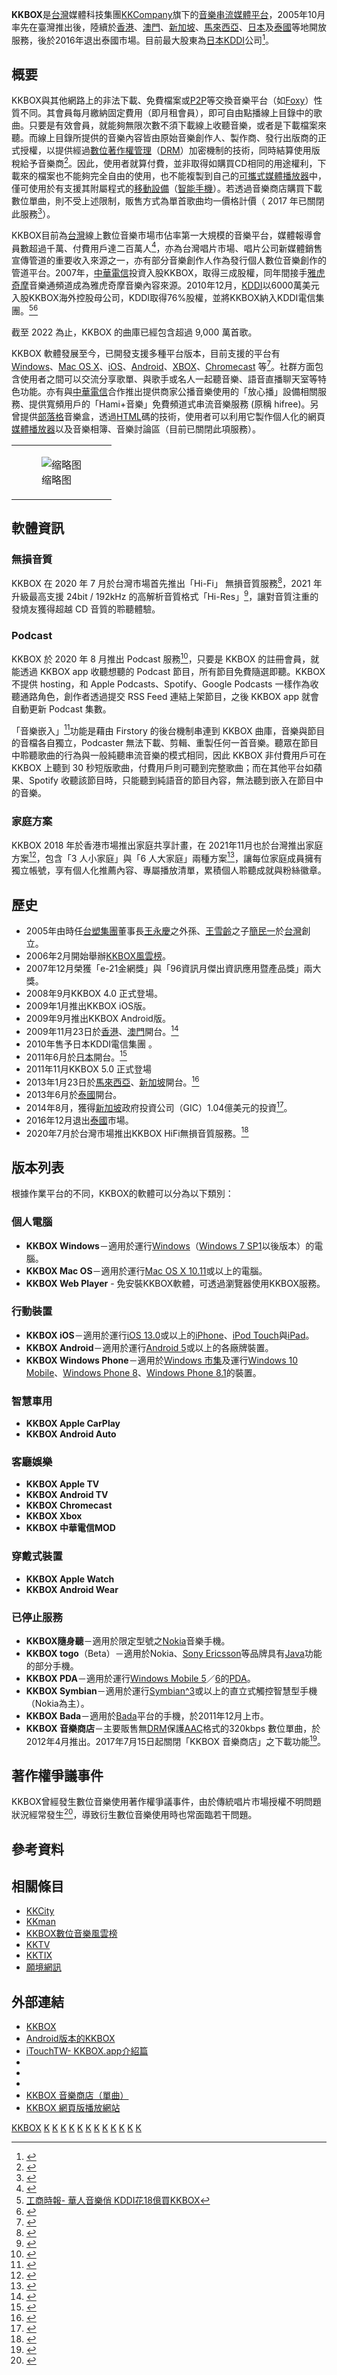 {{noteTA
|G1=IT
}}
{{Citation style}}
{{Infobox Software
 | name       = KKBOX
 | logo       = KKBOX logo.svg
 | screenshot = [[File:KKBOX.png|256px]]
 | caption    = KKBOX 5.0 執行於[[Windows_7|Windows 7]]
 | developer  = KKBOX International Limited<br />{{ROC-TW}}：[[願境網訊|願境網訊股份有限公司]]（KKBOX Taiwan Co., Ltd.）<br><!--
 | latest release version =
 | latest release date    =--><!-- 請見Template:Latest_stable_software_release/KKBOX -->
 | latest preview version =
 | latest preview date    =
 | operating system       = [[Windows|Windows]]、[[Mac_OS_X|Mac OS X]]、[[Windows_Phone|Windows Phone]]、[[iOS|iOS]]、[[Android|Android]]等
 | genre      = 線上音樂平台
 | license    = 私有版權
 | website    = {{url|https://www.kkbox.com/}}
}}

'''KKBOX'''是[[台灣|台灣]]媒體科技集團[[KKCompany|KKCompany]]旗下的[[音樂串流媒體平台|音樂串流媒體平台]]，2005年10月率先在臺灣推出後，陸續於[[香港|香港]]、[[澳門|澳門]]、[[新加坡|新加坡]]、[[馬來西亞|馬來西亞]]、[[日本|日本]]及[[泰國|泰國]]等地開放服務，後於2016年退出泰國市場。目前最大股東為[[日本|日本]][[KDDI|KDDI]]公司<ref>{{cite web|url=https://www.kkbox.com/about/zh-tw/news/detail/100|title=日本KDDI電信公司宣布收購KKBOX 76%股權|date=2010-12-15|quote=英屬開曼群島商KKBOX Inc.今日與日本第二大電信公司KDDI株式會社（KDDI CORPORATION，TYO：9433）正式簽署協議。KDDI將收購除KKBOX經營管理團隊所擁有之24%股權外之其餘所有股權，進而成為KKBOX的最大股東；KKBOX也將成為KDDI集團旗下公司。|publisher=KKBOX inc.|language=zh|access-date=2018-04-09|archive-url=https://web.archive.org/web/20180409233403/https://www.kkbox.com/about/zh-tw/news/detail/100|archive-date=2018-04-09|dead-url=no}}</ref>。

== 概要 ==
KKBOX與其他網路上的非法下載、免費檔案或[[檔案分享|P2P]]等交換音樂平台（如[[Foxy|Foxy]]）性質不同。其會員每月繳納固定費用（即月租會員），即可自由點播線上目錄中的歌曲。只要是有效會員，就能夠無限次數不須下載線上收聽音樂，或者是下載檔案來聽。而線上目錄所提供的音樂內容皆由原始音樂創作人、製作商、發行出版商的正式授權，以提供經過[[數位著作權管理|數位著作權管理]]（[[DRM|DRM]]）加密機制的技術，同時結算使用版稅給予音樂商<ref>{{Cite web |url=http://techorange.com/2011/12/23/kkbox-ceo/ |title=專訪：一路摸著石頭過河，在實踐中找尋真理的 KKBOX |access-date=2012-04-12 |archive-url=https://web.archive.org/web/20120412022535/http://techorange.com/2011/12/23/kkbox-ceo/ |archive-date=2012-04-12 |dead-url=yes }}</ref>。因此，使用者就算付費，並非取得如購買CD相同的用途權利，下載來的檔案也不能夠完全自由的使用，也不能複製到自己的[[可攜式媒體播放器|可攜式媒體播放器]]中，僅可使用於有支援其附屬程式的[[移動設備|移動設備]]（[[智能手機|智能手機]]）。若透過音樂商店購買下載數位單曲，則不受上述限制，販售方式為單首歌曲均一價格計價（ 2017 年已關閉此服務<ref>{{Cite news|url=https://www.cna.com.tw/news/firstnews/202003295004.aspx|title=音樂新世紀：串流20年來如何改變台灣樂壇文化面貌|author=陳秉弘|accessdate=2022-02-10|archive-date=2022-02-10|archive-url=https://web.archive.org/web/20220210075915/https://www.cna.com.tw/news/firstnews/202003295004.aspx}}</ref>）。

KKBOX目前為[[台灣|台灣]]線上數位音樂市場市佔率第一大規模的音樂平台，媒體報導會員數超過千萬、付費用戶達二百萬人<ref>{{Cite news|url=https://www.verse.com.tw/article/kkbox-brand-story|title=KKBOX參上！給新世代一個「聲音」的美好未來|work=VERSE|accessdate=2022-02-10|archive-date=2022-05-13|archive-url=https://web.archive.org/web/20220513070305/https://www.verse.com.tw/article/kkbox-brand-story}}</ref>，亦為台灣唱片市場、唱片公司新媒體銷售宣傳管道的重要收入來源之一，亦有部分音樂創作人作為發行個人數位音樂創作的管道平台。2007年，[[中華電信|中華電信]]投資入股KKBOX，取得三成股權，同年間接手[[雅虎奇摩|雅虎奇摩]]音樂通頻道成為雅虎奇摩音樂內容來源。2010年12月，[[KDDI|KDDI]]以6000萬美元入股KKBOX海外控股母公司，KDDI取得76%股權，並將KKBOX納入KDDI電信集團。<ref>[http://money.chinatimes.com/news/news-content.aspx?id=20101216000115&cid=1211 工商時報- 華人音樂俏 KDDI花18億買KKBOX]{{Dead link|date=2019年10月 |bot=InternetArchiveBot |fix-attempted=yes }}</ref><ref>{{Cite web |url=http://www.nownews.com/2010/12/16/91-2673645.htm |title=NOWnews- 又見台企業被收購！KKBOX嫁入日電信公司KDDI |access-date=2010-12-15 |archive-url=https://web.archive.org/web/20101217234027/http://www.nownews.com/2010/12/16/91-2673645.htm |archive-date=2010-12-17 |dead-url=no }}</ref>

截至 2022 為止，KKBOX 的曲庫已經包含超過 9,000 萬首歌。

KKBOX 軟體發展至今，已開發支援多種平台版本，目前支援的平台有 [[Windows|Windows]]、[[Mac_OS_X|Mac OS X]]、[[iOS|iOS]]、[[Android|Android]]、[[XBOX|XBOX]]、[[Chromecast|Chromecast]] 等<ref>{{Cite web |url=https://www.kkbox.com/tw/tc/download |title=各種裝置都能聽音樂 |access-date=2021-01-20 |archive-date=2022-01-16 |archive-url=https://web.archive.org/web/20220116133559/https://www.kkbox.com/tw/tc/download |dead-url=no }}</ref>。社群方面包含使用者之間可以交流分享歌單、與歌手或名人一起聽音樂、語音直播聊天室等特色功能。亦有與[[中華電信|中華電信]]合作推出提供商家公播音樂使用的「放心播」設備相關服務、提供寬頻用戶的「Hami+音樂」免費頻道式串流音樂服務 (原稱 hifree)。另曾提供[[部落格|部落格]]音樂盒，透過[[HTML|HTML]]碼的技術，使用者可以利用它製作個人化的網頁[[媒體播放器|媒體播放器]]以及音樂相簿、音樂討論區（目前已關閉此項服務）。
{|
|[[File:KKBOX_mini.png|缩略图]]
|}

== 軟體資訊 ==

=== 無損音質 ===
KKBOX 在 2020 年 7 月於台灣市場首先推出「Hi-Fi」 無損音質服務<ref>{{Cite news|url=https://technews.tw/2020/07/02/kkbox-hi-fi-lossless-music/|title=5G 時代升級串流音樂體驗！KKBOX 搶先推出 Hi-Fi FLAC 格式無損音質服務|author=楊安琪|accessdate=2022-02-10|archive-date=2022-05-13|archive-url=https://web.archive.org/web/20220513070243/https://technews.tw/2020/07/02/kkbox-hi-fi-lossless-music/}}</ref>，2021 年升級最高支援 24bit / 192kHz 的高解析音質格式「Hi-Res」<ref>{{Cite news|url=https://www.bnext.com.tw/article/66864/kkcompnay-2021-review|title=KKCompany公布2021娛樂產業報告|author=陳君毅|accessdate=2022-02-10|archive-date=2022-02-10|archive-url=https://web.archive.org/web/20220210075915/https://www.bnext.com.tw/article/66864/kkcompnay-2021-review}}</ref>，讓對音質注重的發燒友獲得超越 CD 音質的聆聽體驗。

=== Podcast ===
KKBOX 於 2020 年 8 月推出 Podcast 服務<ref>{{Cite news|url=https://www.inside.com.tw/article/20511-kkbox-for-podcasters|title=參戰 Podcast！KKBOX 推出 RSS 上架並支援 App收聽|author=Mia|accessdate=2022-02-10|archive-date=2022-05-13|archive-url=https://web.archive.org/web/20220513070235/https://www.inside.com.tw/article/20511-kkbox-for-podcasters}}</ref>，只要是 KKBOX 的註冊會員，就能透過 KKBOX app 收聽想聽的 Podcast 節目，所有節目免費隨選即聽。KKBOX 不提供 hosting，和 Apple Podcasts、Spotify、Google Podcasts 一樣作為收聽通路角色，創作者透過提交 RSS Feed 連結上架節目，之後 KKBOX app 就會自動更新 Podcast 集數。

「音樂嵌入」<ref>{{Cite news|url=https://technews.tw/2021/06/30/firstory-podcast-new-function/|title=保障版權收益為前提，KKBOX 為 Podcast 節目設計音樂嵌入功能|author=陳冠榮|accessdate=2022-02-10|archive-date=2022-02-10|archive-url=https://web.archive.org/web/20220210032538/https://technews.tw/2021/06/30/firstory-podcast-new-function/}}</ref>功能是藉由 Firstory 的後台機制串連到 KKBOX 曲庫，音樂與節目的音檔各自獨立，Podcaster 無法下載、剪輯、重製任何一首音樂。聽眾在節目中聆聽歌曲的行為與一般純聽串流音樂的模式相同，因此 KKBOX 非付費用戶可在 KKBOX 上聽到 30 秒短版歌曲，付費用戶則可聽到完整歌曲；而在其他平台如蘋果、Spotify 收聽該節目時，只能聽到純語音的節目內容，無法聽到嵌入在節目中的音樂。

=== 家庭方案 ===
KKBOX 2018 年於香港市場推出家庭共享計畫，在 2021年11月也於台灣推出家庭方案<ref>{{Cite news|url=https://pc3mag.com/kkbox-family-plan-hk/|title=KKBOX推家庭共享計劃，1人交錢2人免費聽！|accessdate=2022-03-17|archive-date=2019-12-30|archive-url=https://web.archive.org/web/20191230190520/http://pc3mag.com/kkbox-family-plan-hk/}}</ref>，包含「3 人小家庭」與「6 人大家庭」兩種方案<ref>{{Cite news|url=https://www.msn.com/zh-tw/news/living/kkbox%E6%8E%A8%E5%87%BA3%E6%88%966%E4%BA%BA%E5%AE%B6%E5%BA%AD%E6%96%B9%E6%A1%88/ar-AAQu54a?li=BBqj0iS&srcref=rss|title=KKBOX推出3或6人家庭方案|author=賴志昶|accessdate=2022-03-17|archive-date=2022-03-17|archive-url=https://web.archive.org/web/20220317021319/https://www.msn.com/zh-tw/news/living/kkbox%E6%8E%A8%E5%87%BA3%E6%88%966%E4%BA%BA%E5%AE%B6%E5%BA%AD%E6%96%B9%E6%A1%88/ar-AAQu54a?li=BBqj0iS&srcref=rss}}</ref>，讓每位家庭成員擁有獨立帳號，享有個人化推薦內容、專屬播放清單，累積個人聆聽成就與粉絲徽章。

== 歷史 ==
* 2005年由時任[[台塑集團|台塑集團]]董事長[[王永慶|王永慶]]之外孫、[[王雪齡|王雪齡]]之子[[簡民一|簡民一]]於[[台灣|台灣]]創立。
* 2006年2月開始舉辦[[KKBOX風雲榜|KKBOX風雲榜]]。
* 2007年12月榮獲「e-21金網獎」與「96資訊月傑出資訊應用暨產品獎」兩大獎。
* 2008年9月KKBOX 4.0 正式登場。
* 2009年1月推出KKBOX iOS版。
* 2009年9月推出KKBOX Android版。
* 2009年11月23日於[[香港|香港]]、[[澳門|澳門]]開台。<ref>{{Cite web |url=http://www.kkbox-inc.com/tc/news/news-155-5-1.html |title=KKBOX西進香港 海外市場佈局第一站！台灣線上音樂霸主KKBOX於香港開台 明年將全面前進海外市場 |access-date=2013-02-04 |archive-url=https://web.archive.org/web/20120623010338/http://www.kkbox-inc.com/tc/news/news-155-5-1.html |archive-date=2012-06-23 |dead-url=no }}</ref>
* 2010年售予日本KDDI電信集團 。
* 2011年6月於[[日本|日本]]開台。<ref>{{Cite web |url=http://www.kkbox-inc.com/tc/news/news-155-135-1.html |title=KKBOX六月正式進軍日本，推出雲端音樂服務 |access-date=2013-02-04 |archive-url=https://web.archive.org/web/20120622220400/http://www.kkbox-inc.com/tc/news/news-155-135-1.html |archive-date=2012-06-22 |dead-url=no }}</ref>
* 2011年11月KKBOX 5.0 正式登場
* 2013年1月23日於[[馬來西亞|馬來西亞]]、[[新加坡|新加坡]]開台。<ref>{{Cite web |url=http://www.kkbox-inc.com/tc/news/news-155-169-1.html |title=KKBOX 2013搶灘新馬 亞洲版圖再下一城 |access-date=2013-02-04 |archive-url=https://web.archive.org/web/20130127090645/http://www.kkbox-inc.com/tc/news/news-155-169-1.html |archive-date=2013-01-27 |dead-url=no }}</ref>
* 2013年6月於[[泰國|泰國]]開台。
* 2014年8月，獲得[[新加坡|新加坡]]政府投資公司（GIC）1.04億美元的投資<ref>{{Cite web |url=http://www.chinatimes.com/newspapers/20140829000097-260202 |title=KKBOX 星主權基金31億入股 |access-date=2018-08-17 |archive-url=https://web.archive.org/web/20180817055929/http://www.chinatimes.com/newspapers/20140829000097-260202 |archive-date=2018-08-17 |dead-url=no }}</ref>。
* 2016年12月退出[[泰國|泰國]]市場。
* 2020年7月於台灣市場推出KKBOX HiFi無損音質服務。<ref>{{cite news |author1=www.cool3c.com |title=KKBOX HiFi 無損音質服務不僅要給你 4,000 萬首好聲音，且還透過 AI 篩選假無損 |url=https://www.cool3c.com/article/154844 |accessdate=2021-05-28 |archive-date=2021-06-22 |archive-url=https://web.archive.org/web/20210622045655/https://www.cool3c.com/article/154844 |dead-url=no }}</ref>

== 版本列表 ==
根據作業平台的不同，KKBOX的軟體可以分為以下類別：
=== 個人電腦 ===
* '''KKBOX Windows'''－適用於運行[[Windows|Windows]]（[[Windows_7_SP1|Windows 7 SP1]]以後版本）的電腦。
* '''KKBOX Mac OS'''－適用於運行[[Mac_OS_X_v10.10|Mac OS X 10.11]]或以上的電腦。
* '''KKBOX Web Player''' - 免安裝KKBOX軟體，可透過瀏覽器使用KKBOX服務。

=== 行動裝置 ===
* '''KKBOX iOS'''－適用於運行[[IOS|iOS 13.0]]或以上的[[iPhone|iPhone]]、[[iPod_Touch|iPod Touch]]與[[iPad|iPad]]。
* '''KKBOX Android'''－適用於運行[[Android|Android 5]]或以上的各廠牌裝置。
* '''KKBOX Windows Phone'''－適用於[[Windows_Store|Windows 市集]]及運行[[Windows_10_Mobile|Windows 10 Mobile]]、[[Windows_Phone_8|Windows Phone 8]]、[[Windows_Phone_8.1|Windows Phone 8.1]]的裝置。

=== 智慧車用 ===
* '''KKBOX Apple CarPlay'''
* '''KKBOX Android Auto'''

=== 客廳娛樂 ===
* '''KKBOX Apple TV'''
* '''KKBOX Android TV'''
* '''KKBOX Chromecast'''
* '''KKBOX Xbox'''
* '''KKBOX 中華電信MOD'''

=== 穿戴式裝置 ===
* '''KKBOX Apple Watch'''
* '''KKBOX Android Wear'''

=== 已停止服務 ===
* '''KKBOX隨身聽'''－適用於限定型號之[[Nokia|Nokia]]音樂手機。
* '''KKBOX togo'''（Beta）－適用於Nokia、[[Sony_Ericsson|Sony Ericsson]]等品牌具有[[Java|Java]]功能的部分手機。
* '''KKBOX PDA'''－適用於運行[[Windows_Mobile_5|Windows Mobile 5]]／[[Windows_Mobile_6|6]]的[[PDA|PDA]]。
* '''KKBOX Symbian'''－適用於運行[[Symbian^3|Symbian^3]]或以上的直立式觸控智慧型手機（Nokia為主）。
* '''KKBOX Bada'''－適用於[[Bada|Bada]]平台的手機，於2011年12月上市。
* '''KKBOX 音樂商店'''－主要販售無[[DRM|DRM]]保護[[AAC|AAC]]格式的320kbps 數位單曲，於2012年4月推出。2017年7月15日起關閉「KKBOX 音樂商店」之下載功能<ref>{{Cite web |url=https://help.kkbox.com/tw/zh-tw/news/279 |title=KKBOX 將於 2017 年 6 月 30 日起停止提供「KKBOX音樂商店」單曲購買服務，2017 年 7 月15 日起關閉「KKBOX音樂商店」之下載功能 |access-date=2017-05-31 |archive-url=https://web.archive.org/web/20171030094826/https://help.kkbox.com/tw/zh-tw/news/279 |archive-date=2017-10-30 |dead-url=no }}</ref>。

== 著作權爭議事件 ==
KKBOX曾經發生數位音樂使用著作權爭議事件，由於傳統唱片市場授權不明問題狀況經常發生<ref>{{Cite web |url=http://www.is-law.com/post/4/271 |title=工商時報- 遭控侵權KKBOX獲判無罪 |access-date=2009-09-16 |archive-url=https://web.archive.org/web/20100609175322/http://www.is-law.com/post/4/271 |archive-date=2010-06-09 |dead-url=no }}</ref>，導致衍生數位音樂使用時也常面臨若干問題。

== 參考資料 ==
<div class="references-small">
<references />
</div>

== 相關條目 ==
* [[KKCity|KKCity]]
* [[KKman|KKman]]
* [[KKBOX數位音樂風雲榜|KKBOX數位音樂風雲榜]]
* [[KKTV|KKTV]]
* [[KKTIX|KKTIX]]
* [[願境網訊|願境網訊]]

== 外部連結 ==
* [https://www.kkbox.com/about/ KKBOX] {{Wayback|url=https://www.kkbox.com/about/ |date=20100203105538 }}
* [http://market.android.com/details?id=com.skysoft.kkbox.android Android版本的KKBOX]
* [https://web.archive.org/web/20090530101015/http://www.itouchtw.com/archives/2010 iTouchTW- KKBOX.app介紹篇]
* {{facebook|iKKBOX|KKBOX}}
* {{plurk|iKKBOX/invite|KKBOX}}
* {{twitter|kkbox|KKBOX}}
* [https://web.archive.org/web/20120413194828/http://tw.kkbox.com/store/index.html KKBOX 音樂商店（單曲）]
* [https://play.kkbox.com KKBOX 網頁版播放網站] {{Wayback|url=https://play.kkbox.com/ |date=20210122224840 }}

{{数字发布平台}}
{{音乐数字发行平台}}
{{香港音樂頒獎典禮}}
{{Portal bar|台灣|電子學|信息技術|資訊科技|音樂|企業}}

[[Category:KKBOX|]]
[[Category:2005年台灣建立|K]]
[[Category:2005年建立軟體|K]]
[[Category:Android软件|K]]
[[Category:IOS软件|K]]
[[Category:Mac軟體|K]]
[[Category:Windows軟體|K]]
[[Category:Windows_Store軟體|K]]
[[Category:台灣品牌|K]]
[[Category:跨平台軟體|K]]
[[Category:線上音樂商店|K]]
[[Category:音樂分享網站|K]]
[[Category:免費軟體|K]]